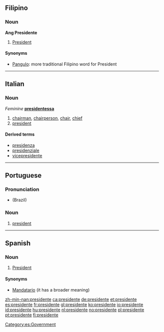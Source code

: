 ==Filipino==

===Noun===
'''Ang Presidente'''

# [[President]]

====Synonyms====
* [[Pangulo]]: more traditional Filipino word for President

----

==Italian==
{{wikipedia|lang=it}}

===Noun===
{{it-noun|president|m|e|i}} ''Feminine'' '''[[presidentessa]]'''

# [[chairman]], [[chairperson]], [[chair]], [[chief]]
# [[president]]

====Derived terms====
* [[presidenza]]
* [[presidenziale]]
* [[vicepresidente]]

----

==Portuguese==
{{wikipedia|lang=pt}}

===Pronunciation===
* {{IPA|[pɾeziˈdẽʧi]|lang=pt}} (Brazil)

===Noun===
{{infl|pt|noun|g=m|plural|presidentes}}

# [[president]]

----

==Spanish==

===Noun===
{{es-noun-mf|f=presidenta}}

# [[president|President]]

====Synonyms====
* [[Mandatario]] (it has a broader meaning)

[[Category:es:Government]]

[[zh-min-nan:presidente]]
[[ca:presidente]]
[[de:presidente]]
[[et:presidente]]
[[es:presidente]]
[[fr:presidente]]
[[gl:presidente]]
[[ko:presidente]]
[[io:presidente]]
[[id:presidente]]
[[hu:presidente]]
[[nl:presidente]]
[[no:presidente]]
[[pl:presidente]]
[[pt:presidente]]
[[fi:presidente]]